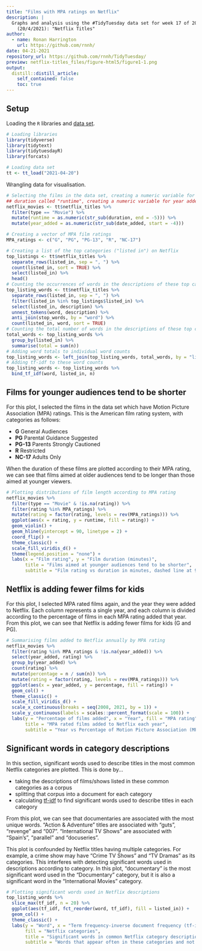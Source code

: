 ```yaml
---
title: "Films with MPA ratings on Netflix"
description: |
  Graphs and analysis using the #TidyTuesday data set for week 17 of 2021
    (20/4/2021): "Netflix Titles"
author:
  - name: Ronan Harrington
    url: https://github.com/rnnh/
date: 04-21-2021
repository_url: https://github.com/rnnh/TidyTuesday/
preview: netflix-titles_files/figure-html5/figure1-1.png
output:
  distill::distill_article:
    self_contained: false
    toc: true
---
```


## Setup

Loading the `R` libraries and [data set](https://github.com/rfordatascience/tidytuesday/blob/master/data/2021/2021-04-20/readme.md).

```r
# Loading libraries
library(tidyverse)
library(tidytext)
library(tidytuesdayR)
library(forcats)

# Loading data set
tt <- tt_load("2021-04-20")
```

Wrangling data for visualisation.

```r
# Selecting the films in the data set, creating a numeric variable for film
## duration called "runtime", creating a numeric variable for year added
netflix_movies <- tt$netflix_titles %>%
  filter(type == "Movie") %>%
  mutate(runtime = as.numeric(str_sub(duration, end = -5))) %>%
  mutate(year_added = as.numeric(str_sub(date_added, start = -4)))

# Creating a vector of MPA film ratings
MPA_ratings <- c("G", "PG", "PG-13", "R", "NC-17")

# Creating a list of the top categories ("listed in") on Netflix
top_listings <- tt$netflix_titles %>%
  separate_rows(listed_in, sep = ", ") %>%
  count(listed_in, sort = TRUE) %>%
  select(listed_in) %>%
  head()
# Counting the occurrences of words in the descriptions of these top categories
top_listing_words <- tt$netflix_titles %>%
  separate_rows(listed_in, sep = ", ") %>%
  filter(listed_in %in% top_listings$listed_in) %>%
  select(listed_in, description) %>%
  unnest_tokens(word, description) %>%
  anti_join(stop_words, by = "word") %>%
  count(listed_in, word, sort = TRUE)
# Counting the total number of words in the descriptions of these top categories
total_words <- top_listing_words %>%
  group_by(listed_in) %>%
  summarise(total = sum(n))
# Adding word totals to individual word counts
top_listing_words <- left_join(top_listing_words, total_words, by = "listed_in")
# Adding tf-idf to these word counts
top_listing_words <- top_listing_words %>%
  bind_tf_idf(word, listed_in, n)
```

## Films for younger audiences tend to be shorter

For this plot, I selected the films in the data set which have Motion Picture
Association (MPA) ratings. This is the American film rating system, with categories
as follows:

- **G** General Audiences
- **PG** Parental Guidance Suggested
- **PG-13** Parents Strongly Cautioned
- **R** Restricted
- **NC-17** Adults Only

When the duration of these films are plotted according to their MPA rating, we
can see that films aimed at older audiences tend to be longer than those aimed
at younger viewers.

```r
# Plotting distributions of film length according to MPA rating
netflix_movies %>%
  filter(type == "Movie" & !is.na(rating)) %>%
  filter(rating %in% MPA_ratings) %>%
  mutate(rating = factor(rating, levels = rev(MPA_ratings))) %>%
  ggplot(aes(x = rating, y = runtime, fill = rating)) +
  geom_violin() +
  geom_hline(yintercept = 90, linetype = 2) +
  coord_flip() +
  theme_classic() +
  scale_fill_viridis_d() +
  theme(legend.position = "none") +
  labs(x = "Film rating", y = "Film duration (minutes)",
       title = "Films aimed at younger audiences tend to be shorter",
       subtitle = "Film rating vs duration in minutes, dashed line at 90 minutes")
```

## Netflix is adding fewer films for kids

For this plot, I selected MPA rated films again, and the year they were added
to Netflix. Each column represents a single year, and each column is divided
according to the percentage of films in each MPA rating added that year. From
this plot, we can see that Netflix is adding fewer films for kids (G and PG).

```r
# Summarising films added to Netflix annually by MPA rating
netflix_movies %>%
  filter(rating %in% MPA_ratings & !is.na(year_added)) %>%
  select(year_added, rating) %>%
  group_by(year_added) %>%
  count(rating) %>%
  mutate(percentage = n / sum(n)) %>%
  mutate(rating = factor(rating, levels = rev(MPA_ratings))) %>%
  ggplot(aes(x = year_added, y = percentage, fill = rating)) +
  geom_col() +
  theme_classic() +
  scale_fill_viridis_d() +
  scale_x_continuous(breaks = seq(2008, 2021, by = 1)) +
  scale_y_continuous(labels = scales::percent_format(scale = 100)) +
  labs(y = "Percentage of films added", x = "Year", fill = "MPA rating",
       title = "MPA rated films added to Netflix each year",
       subtitle = "Year vs Percentage of Motion Picture Association (MPA) rated films added")
```

## Significant words in category descriptions

In this section, significant words used to describe titles in the most common 
Netflix categories are plotted. This is done by...

- taking the descriptions of films/shows listed in these common categories as a corpus
- splitting that corpus into a document for each category
- calculating [tf-idf](https://www.tidytextmining.com/tfidf.html) to find
significant words used to describe titles in each category

From this plot, we can see that documentaries are associated with the most unique
words. "Action & Adventure" titles are associated with "guts", "revenge" and
"007". "International TV Shows" are associated with "Spain's", "parallel" and
"docuseries".

This plot is confounded by Netflix titles having multiple categories. For example,
a crime show may have "Crime TV Shows" and "TV Dramas" as its categories. This
interferes with detecting significant words used in descriptions according to
category. In this plot, "documentary" is the most significant word used in the
"Documentary" category, but it is also a significant word in the "International
Movies" category.

```r
# Plotting significant words used in Netflix descriptions
top_listing_words %>%
  slice_max(tf_idf, n = 20) %>%
  ggplot(aes(tf_idf, fct_reorder(word, tf_idf), fill = listed_in)) +
  geom_col() +
  theme_classic() +
  labs(y = "Word", x = "Term frequency-inverse document frequency (tf-idf)",
       fill = "Netflix categories",
       title = "Significant words in common Netflix category descriptions",
       subtitle = "Words that appear often in these categories and not others")
```